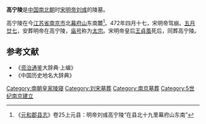 '''高宁陵'''是[[中国|中国]][[南北朝|南北朝]]时[[刘宋|宋]][[宋明帝|明帝刘彧]]的陵墓。

高宁陵在今[[江苏省|江苏省]][[南京市|南京市]]北[[幕府山|幕府山]]东南麓<ref>《[[元和郡县志|元和郡县志]]》卷25上元县：明帝刘彧高宁陵“在县北十九里幕府山东南”</ref>。472年四月十七，宋明帝驾崩。[[五月廿七|五月廿七]]，安葬明帝在高宁陵，[[庙号|庙号]]称为[[太宗|太宗]]。宋明帝皇后[[王貞風|王貞風]]死后，同葬高宁陵。
==参考文献==
* 《[[资治通鉴|资治通鉴]]大辞典·上编》
* 《中国历史地名大辞典》
[[Category:南朝皇家陵寝|Category:南朝皇家陵寝]]
[[Category:刘宋墓葬|Category:刘宋墓葬]]
[[Category:南京墓葬|Category:南京墓葬]]
[[Category:5世纪南京建立|Category:5世纪南京建立]]
